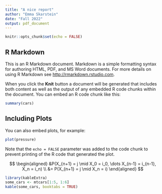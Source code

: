 ```yaml
---
title: "A nice report"
author: "Emma Skarstein"
date: "Fall 2022"
output: pdf_document
---
```


```r
knitr::opts_chunk$set(echo = FALSE)
```

## R Markdown

This is an R Markdown document. Markdown is a simple formatting syntax for authoring HTML, PDF, and MS Word documents. For more details on using R Markdown see <http://rmarkdown.rstudio.com>.

When you click the **Knit** button a document will be generated that includes both content as well as the output of any embedded R code chunks within the document. You can embed an R code chunk like this:

```r
summary(cars)
```

## Including Plots

You can also embed plots, for example:

```r
plot(pressure)
```

Note that the `echo = FALSE` parameter was added to the code chunk to prevent printing of the R code that generated the plot.

$$
\begin{aligned}
&P(X_{n+1} = j \mid X_0 = i_0, \dots X_{n-1} = i_{n-1}, X_n = i_n) \\
&= P(X_{n+1} = j \mid X_n = i)
\end{aligned}
$$

```r
library(kableExtra)
some_cars <- mtcars[1:5, 1:6]
kable(some_cars, booktabs = TRUE)
```

